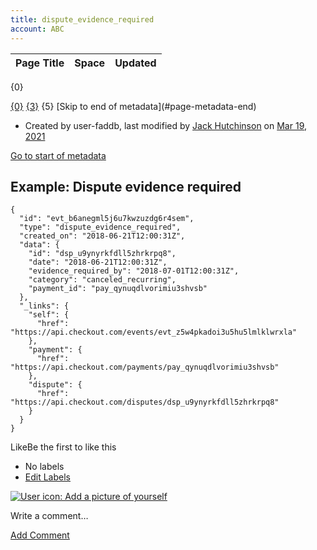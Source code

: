 ```yaml
---
title: dispute_evidence_required
account: ABC
---
```


<table class="aui"> <thead> <tr class="header"> <th class="search-result-title">Page Title</th> <th class="search-result-space">Space</th> <th class="search-result-date">Updated</th> </tr> </thead> </table> <p class="search-result-count">{0}</p> <tr class="search-result"> <td class="search-result-title"><a href="{1}" class="content-type-{2}"><span>{0}</span></a></td> <td class="search-result-space"><a class="space" href="/display/{4}/" title="{3}">{3}</a></td> <td class="search-result-date"><span class="date" title="{6}">{5}</span></td> </tr> [Skip to end of metadata](#page-metadata-end)

*   Created by user-faddb, last modified by [Jack Hutchinson](    /display/~jack.hutchinson
    ) on [Mar 19, 2021](/pages/diffpagesbyversion.action?pageId=2785558&selectedPageVersions=1&selectedPageVersions=2 "Show changes")

[Go to start of metadata](#page-metadata-start)

Example: Dispute evidence required
----------------------------------

    {
      "id": "evt_b6anegml5j6u7kwzuzdg6r4sem",
      "type": "dispute_evidence_required",
      "created_on": "2018-06-21T12:00:31Z",
      "data": {
        "id": "dsp_u9ynyrkfdll5zhrkrpq8",
        "date": "2018-06-21T12:00:31Z",
        "evidence_required_by": "2018-07-01T12:00:31Z", 
        "category": "canceled_recurring",
        "payment_id": "pay_qynuqdlvorimiu3shvsb"
      },
      "_links": {
        "self": {
          "href": "https://api.checkout.com/events/evt_z5w4pkadoi3u5hu5lmlklwrxla"
        },
        "payment": {
          "href": "https://api.checkout.com/payments/pay_qynuqdlvorimiu3shvsb"
        }, 
        "dispute": {
          "href": "https://api.checkout.com/disputes/dsp_u9ynyrkfdll5zhrkrpq8"
        }
      }
    }

LikeBe the first to like this

*   No labels
*   [Edit Labels](# "Edit Labels (Type 'l')")

[![User icon: Add a picture of yourself](/s/en_GB/7901/abf7b35644d5a5d1d7e4b0969a83e8eb2b569fb5/_/images/icons/profilepics/add_profile_pic.svg)](/users/profile/editmyprofilepicture.action)

Write a comment…

[Add Comment](/display/DOCS/dispute_evidence_required?showComments=true&showCommentArea=true#addcomment)